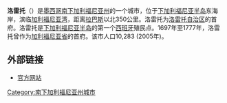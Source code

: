 '''洛雷托'''（{{lang-es|Loreto}}）是[[墨西哥|墨西哥]][[南下加利福尼亚州|南下加利福尼亚州]]的一个城市，位于[[下加利福尼亚半岛|下加利福尼亚半岛]]东海岸，滨临[[加利福尼亚湾|加利福尼亚湾]]，距离[[拉巴斯_(南下加利福尼亚州)|拉巴斯]]以北350公里。洛雷托为[[洛雷托_(墨西哥自治区)|洛雷托自治区]]的首府。洛雷托是[[下加利福尼亚半岛|下加利福尼亚半岛]]的第一个[[西班牙|西班牙]]殖民点。1697年至1777年，洛雷托曾作为[[加利福尼亚省|加利福尼亚省]]的首府。该市人口10,283 (2005年)。

== 外部链接 ==

* [http://www.loreto.gob.mx/ 官方网站] {{Wayback|url=http://www.loreto.gob.mx/ |date=20150218011442 }}

{{Mexico-geo-stub}}
[[Category:南下加利福尼亚州城市|Category:南下加利福尼亚州城市]]